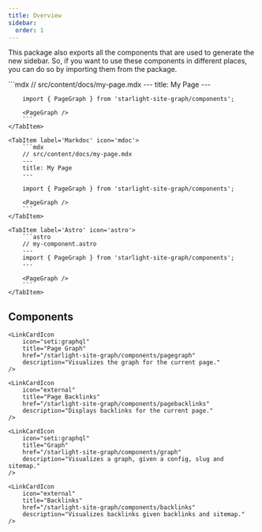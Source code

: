 ```yaml
---
title: Overview
sidebar:
  order: 1
---
```



This package also exports all the components that are used to generate the new sidebar.
So, if you want to use these components in different places, you can do so by importing them from the package.

<Tabs>
	<TabItem label='MDX' icon='mdx'>
		```mdx
		// src/content/docs/my-page.mdx
		---
		title: My Page
		---

		import { PageGraph } from 'starlight-site-graph/components';

		<PageGraph />
		```
	</TabItem>

	<TabItem label='Markdoc' icon='mdoc'>
		```mdx
		// src/content/docs/my-page.mdx
		---
		title: My Page
		---

		import { PageGraph } from 'starlight-site-graph/components';

		<PageGraph />
		```
	</TabItem>

	<TabItem label='Astro' icon='astro'>
		```astro
		// my-component.astro
		---
		import { PageGraph } from 'starlight-site-graph/components';
		---

		<PageGraph />
		```
	</TabItem>
</Tabs>



## Components

<CardGrid stagger>
	<LinkCardIcon
		icon="seti:rescript"
		title="Page Sidebar"
		href="/starlight-site-graph/components/pagesidebar"
		description="Overrides Starlight's <code><​PageSidebar></code> component, contains a <code><​PageGraph></code> and <code><​PageBacklinks></code>."
	/>

	<LinkCardIcon
		icon="seti:graphql"
		title="Page Graph"
		href="/starlight-site-graph/components/pagegraph"
		description="Visualizes the graph for the current page."
	/>

	<LinkCardIcon
		icon="external"
		title="Page Backlinks"
		href="/starlight-site-graph/components/pagebacklinks"
		description="Displays backlinks for the current page."
	/>

	<LinkCardIcon
		icon="seti:graphql"
		title="Graph"
		href="/starlight-site-graph/components/graph"
		description="Visualizes a graph, given a config, slug and sitemap."
	/>

	<LinkCardIcon
		icon="external"
		title="Backlinks"
		href="/starlight-site-graph/components/backlinks"
		description="Visualizes backlinks given backlinks and sitemap."
	/>

</CardGrid>
